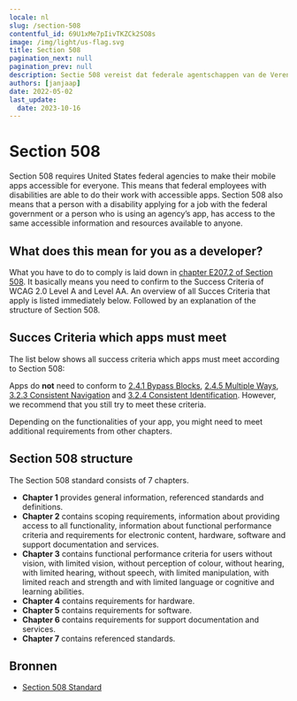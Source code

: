 ```yaml
---
locale: nl
slug: /section-508
contentful_id: 69U1xMe7pIivTKZCk2SO8s
image: /img/light/us-flag.svg
title: Section 508
pagination_next: null
pagination_prev: null
description: Sectie 508 vereist dat federale agentschappen van de Verenigde Staten hun apps voor iedereen toegankelijk maken.
authors: [janjaap]
date: 2022-05-02
last_update:
  date: 2023-10-16
---
```


# Section 508

Section 508 requires United States federal agencies to make their mobile apps accessible for everyone. This means that federal employees with disabilities are able to do their work with accessible apps. Section 508 also means that a person with a disability applying for a job with the federal government or a person who is using an agency’s app, has access to the same accessible information and resources available to anyone.

## What does this mean for you as a developer?

What you have to do to comply is laid down in [chapter E207.2 of Section 508](https://www.access-board.gov/ict/#E207.2). It basically means you need to confirm to the Success Criteria of WCAG 2.0 Level A and Level AA. An overview of all Succes Criteria that apply is listed immediately below. Followed by an explanation of the structure of Section 508.

## Succes Criteria which apps must meet

The list below shows all success criteria which apps must meet according to Section 508:

<LinkList title="List of requirements for Section 508" isHighlighted={false}>
  <LinkListItem url="/nl/richtlijnen/wcag/succescriterium-1-1-1" title="Succescriterium 1.1.1 - Niet-tekstuele content - Niveau A"/>
  <LinkListItem url="/nl/richtlijnen/wcag/succescriterium-1-2-1" title="Succescriterium 1.2.1 - Louter-geluid en louter-videobeeld (vooraf opgenomen) - Niveau A"/>
  <LinkListItem url="/nl/richtlijnen/wcag/succescriterium-1-2-2" title="Succescriterium 1.2.2 - Ondertitels voor doven en slechthorenden (vooraf opgenomen) - Niveau A"/>
  <LinkListItem url="/nl/richtlijnen/wcag/succescriterium-1-2-3" title="Succescriterium 1.2.3 - Audiodescriptie of media-alternatief (vooraf opgenomen) - Niveau A"/>
  <LinkListItem url="/nl/richtlijnen/wcag/succescriterium-1-2-4" title="Succescriterium 1.2.4 - Ondertitels voor doven en slechthorenden (live) - Niveau AA"/>
  <LinkListItem url="/nl/richtlijnen/wcag/succescriterium-1-2-5" title="Succescriterium 1.2.5 - Audiodescriptie (vooraf opgenomen) - Niveau AA"/>
  <LinkListItem url="/nl/richtlijnen/wcag/succescriterium-1-3-1" title="Succescriterium 1.3.1 - Info en relaties - Niveau A"/>
  <LinkListItem url="/nl/richtlijnen/wcag/succescriterium-1-3-2" title="Succescriterium 1.3.2 - Betekenisvolle volgorde - Niveau A"/>
  <LinkListItem url="/nl/richtlijnen/wcag/succescriterium-1-3-3" title="Succescriterium 1.3.3 - Zintuiglijke eigenschappen - Niveau A"/>
  <LinkListItem url="/nl/richtlijnen/wcag/succescriterium-1-4-1" title="Succescriterium 1.4.1 - Gebruik van kleur - Niveau A"/>
  <LinkListItem url="/nl/richtlijnen/wcag/succescriterium-1-4-2" title="Succescriterium 1.4.2 - Geluidsbediening - Niveau A"/>
  <LinkListItem url="/nl/richtlijnen/wcag/succescriterium-1-4-3" title="Succescriterium 1.4.3 - Contrast (minimum) - Niveau AA"/>
  <LinkListItem url="/nl/richtlijnen/wcag/succescriterium-1-4-4" title="Succescriterium 1.4.4 - Herschalen van tekst - Niveau AA"/>
  <LinkListItem url="/nl/richtlijnen/wcag/succescriterium-1-4-5" title="Succescriterium 1.4.5 - Afbeeldingen van tekst - Niveau AA"/>
  <LinkListItem url="/nl/richtlijnen/wcag/succescriterium-2-1-1" title="Succescriterium 2.1.1 - Toetsenbord - Niveau A"/>
  <LinkListItem url="/nl/richtlijnen/wcag/succescriterium-2-1-2" title="Succescriterium 2.1.2 - Geen toetsenbordval - Niveau A"/>
  <LinkListItem url="/nl/richtlijnen/wcag/succescriterium-2-2-1" title="Succescriterium 2.2.1 - Timing aanpasbaar - Niveau A"/>
  <LinkListItem url="/nl/richtlijnen/wcag/succescriterium-2-2-2" title="Succescriterium 2.2.2 - Pauzeren, stoppen, verbergen - Niveau A"/>
  <LinkListItem url="/nl/richtlijnen/wcag/succescriterium-2-3-1" title="Succescriterium 2.3.1 - Drie flitsen of beneden drempelwaarde - Niveau A"/>
  <LinkListItem url="/nl/richtlijnen/wcag/succescriterium-2-4-2" title="Succescriterium 2.4.2 - Paginatitel - Niveau A"/>
  <LinkListItem url="/nl/richtlijnen/wcag/succescriterium-2-4-3" title="Succescriterium 2.4.3 - Focus volgorde - Niveau A"/>
  <LinkListItem url="/nl/richtlijnen/wcag/succescriterium-2-4-4" title="Succescriterium 2.4.4 - Linkdoel (in context) - Niveau A"/>
  <LinkListItem url="/nl/richtlijnen/wcag/succescriterium-2-4-6" title="Succescriterium 2.4.6 - Koppen en labels - Niveau AA"/>
  <LinkListItem url="/nl/richtlijnen/wcag/succescriterium-2-4-7" title="Succescriterium 2.4.7 - Focus zichtbaar - Niveau AA"/>
  <LinkListItem url="/nl/richtlijnen/wcag/succescriterium-3-1-1" title="Succescriterium 3.1.1 - Taal van de pagina - Niveau A"/>
  <LinkListItem url="/nl/richtlijnen/wcag/succescriterium-3-1-2" title="Succescriterium 3.1.2 - Taal van onderdelen - Niveau AA"/>
  <LinkListItem url="/nl/richtlijnen/wcag/succescriterium-3-2-1" title="Succescriterium 3.2.1 - Bij focus - Niveau A"/>
  <LinkListItem url="/nl/richtlijnen/wcag/succescriterium-3-2-2" title="Succescriterium 3.2.2 - Bij input - Niveau A"/>
  <LinkListItem url="/nl/richtlijnen/wcag/succescriterium-3-3-1" title="Succescriterium 3.3.1 - Foutidentificatie - Niveau A"/>
  <LinkListItem url="/nl/richtlijnen/wcag/succescriterium-3-3-2" title="Succescriterium 3.3.2 - Labels of instructies - Niveau A"/>
  <LinkListItem url="/nl/richtlijnen/wcag/succescriterium-3-3-3" title="Succescriterium 3.3.3 - Foutsuggestie - Niveau AA"/>
  <LinkListItem url="/nl/richtlijnen/wcag/succescriterium-3-3-4" title="Succescriterium 3.3.4 - Foutpreventie (wettelijk, financieel, gegevens) - Niveau AA"/>
  <LinkListItem url="/nl/richtlijnen/wcag/succescriterium-4-1-1" title="Succescriterium 4.1.1 - Parsen - Niveau A"/>
  <LinkListItem url="/nl/richtlijnen/wcag/succescriterium-4-1-2" title="Succescriterium 4.1.2 - Naam, rol, waarde - Niveau A"/>
</LinkList>

Apps do **not** need to conform to [2.4.1 Bypass Blocks](/nl/richtlijnen/wcag/succescriterium-2-4-1), [2.4.5 Multiple Ways](/nl/richtlijnen/wcag/succescriterium-2-4-5), [3.2.3 Consistent Navigation](/nl/richtlijnen/wcag/succescriterium-3-2-3) and [3.2.4 Consistent Identification](/nl/richtlijnen/wcag/succescriterium-3-2-4). However, we recommend that you still try to meet these criteria.

Depending on the functionalities of your app, you might need to meet additional requirements from other chapters.

## Section 508 structure

The Section 508 standard consists of 7 chapters.

- **Chapter 1** provides general information, referenced standards and definitions.
- **Chapter 2** contains scoping requirements, information about providing access to all functionality, information about functional performance criteria and requirements for electronic content, hardware, software and support documentation and services.
- **Chapter 3** contains functional performance criteria for users without vision, with limited vision, without perception of colour, without hearing, with limited hearing, without speech, with limited manipulation, with limited reach and strength and with limited language or cognitive and learning abilities.
- **Chapter 4** contains requirements for hardware.
- **Chapter 5** contains requirements for software.
- **Chapter 6** contains requirements for support documentation and services.
- **Chapter 7** contains referenced standards.

## Bronnen

- [Section 508 Standard](https://www.access-board.gov/ict/)
